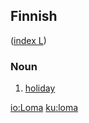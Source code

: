 ==Finnish==
([[Wiktionary:Finnish_index_l|index L]])

===Noun===

# [[holiday]]

[[io:Loma]]
[[ku:loma]]